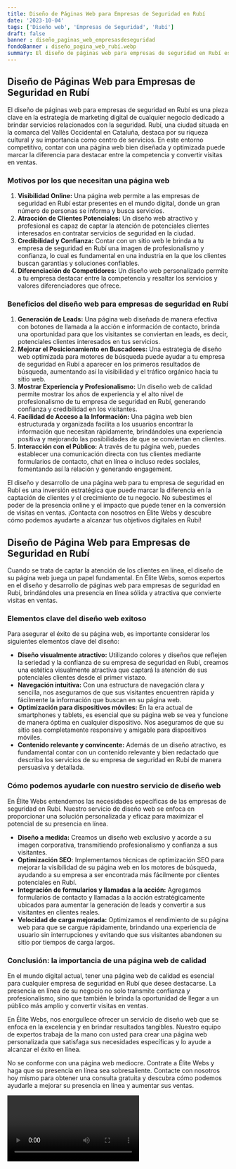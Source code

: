 ```yaml
---
title: Diseño de Páginas Web para Empresas de Seguridad en Rubí
date: '2023-10-04'
tags: ['Diseño web', 'Empresas de Seguridad', 'Rubí']
draft: false
banner : diseño_paginas_web_empresasdeseguridad
fondoBanner : diseño_pagina_web_rubí.webp
summary: El diseño de páginas web para empresas de seguridad en Rubí es una pieza clave en la estrategia de marketing digital de cualquier negocio dedicado a brindar servicios relacionados con la seguridad. Rubí, una ciudad situada en la comarca del Vallès Occidental en Cataluña, destaca por su riqueza cultural y su importancia como centro de servicios. En este entorno competitivo, contar con una página web bien diseñada y optimizada puede marcar la diferencia para destacar entre la competencia y convertir visitas en ventas.
---
```


## Diseño de Páginas Web para Empresas de Seguridad en Rubí

El diseño de páginas web para empresas de seguridad en Rubí es una pieza clave en la estrategia de marketing digital de cualquier negocio dedicado a brindar servicios relacionados con la seguridad. Rubí, una ciudad situada en la comarca del Vallès Occidental en Cataluña, destaca por su riqueza cultural y su importancia como centro de servicios. En este entorno competitivo, contar con una página web bien diseñada y optimizada puede marcar la diferencia para destacar entre la competencia y convertir visitas en ventas.

### Motivos por los que necesitan una página web

1. **Visibilidad Online:** Una página web permite a las empresas de seguridad en Rubí estar presentes en el mundo digital, donde un gran número de personas se informa y busca servicios.
2. **Atracción de Clientes Potenciales:** Un diseño web atractivo y profesional es capaz de captar la atención de potenciales clientes interesados en contratar servicios de seguridad en la ciudad.
3. **Credibilidad y Confianza:** Contar con un sitio web le brinda a tu empresa de seguridad en Rubí una imagen de profesionalismo y confianza, lo cual es fundamental en una industria en la que los clientes buscan garantías y soluciones confiables.
4. **Diferenciación de Competidores:** Un diseño web personalizado permite a tu empresa destacar entre la competencia y resaltar los servicios y valores diferenciadores que ofrece.

### Beneficios del diseño web para empresas de seguridad en Rubí

1. **Generación de Leads:** Una página web diseñada de manera efectiva con botones de llamada a la acción e información de contacto, brinda una oportunidad para que los visitantes se conviertan en leads, es decir, potenciales clientes interesados en tus servicios.
2. **Mejorar el Posicionamiento en Buscadores:** Una estrategia de diseño web optimizada para motores de búsqueda puede ayudar a tu empresa de seguridad en Rubí a aparecer en los primeros resultados de búsqueda, aumentando así la visibilidad y el tráfico orgánico hacia tu sitio web.
3. **Mostrar Experiencia y Profesionalismo:** Un diseño web de calidad permite mostrar los años de experiencia y el alto nivel de profesionalismo de tu empresa de seguridad en Rubí, generando confianza y credibilidad en los visitantes.
4. **Facilidad de Acceso a la Información:** Una página web bien estructurada y organizada facilita a los usuarios encontrar la información que necesitan rápidamente, brindándoles una experiencia positiva y mejorando las posibilidades de que se conviertan en clientes.
5. **Interacción con el Público:** A través de tu página web, puedes establecer una comunicación directa con tus clientes mediante formularios de contacto, chat en línea o incluso redes sociales, fomentando así la relación y generando engagement.

El diseño y desarrollo de una página web para tu empresa de seguridad en Rubí es una inversión estratégica que puede marcar la diferencia en la captación de clientes y el crecimiento de tu negocio. No subestimes el poder de la presencia online y el impacto que puede tener en la conversión de visitas en ventas. ¡Contacta con nosotros en Élite Webs y descubre cómo podemos ayudarte a alcanzar tus objetivos digitales en Rubí!

<GifSeo />

<Cta />

## Diseño de Página Web para Empresas de Seguridad en Rubí

Cuando se trata de captar la atención de los clientes en línea, el diseño de su página web juega un papel fundamental. En Élite Webs, somos expertos en el diseño y desarrollo de páginas web para empresas de seguridad en Rubí, brindándoles una presencia en línea sólida y atractiva que convierte visitas en ventas.

### Elementos clave del diseño web exitoso

Para asegurar el éxito de su página web, es importante considerar los siguientes elementos clave del diseño:

- **Diseño visualmente atractivo:** Utilizando colores y diseños que reflejen la seriedad y la confianza de su empresa de seguridad en Rubí, creamos una estética visualmente atractiva que captará la atención de sus potenciales clientes desde el primer vistazo.
- **Navegación intuitiva:** Con una estructura de navegación clara y sencilla, nos aseguramos de que sus visitantes encuentren rápida y fácilmente la información que buscan en su página web.
- **Optimización para dispositivos móviles:** En la era actual de smartphones y tablets, es esencial que su página web se vea y funcione de manera óptima en cualquier dispositivo. Nos aseguramos de que su sitio sea completamente responsive y amigable para dispositivos móviles.
- **Contenido relevante y convincente:** Además de un diseño atractivo, es fundamental contar con un contenido relevante y bien redactado que describa los servicios de su empresa de seguridad en Rubí de manera persuasiva y detallada.

### Cómo podemos ayudarle con nuestro servicio de diseño web

En Élite Webs entendemos las necesidades específicas de las empresas de seguridad en Rubí. Nuestro servicio de diseño web se enfoca en proporcionar una solución personalizada y eficaz para maximizar el potencial de su presencia en línea.

- **Diseño a medida:** Creamos un diseño web exclusivo y acorde a su imagen corporativa, transmitiendo profesionalismo y confianza a sus visitantes.
- **Optimización SEO**: Implementamos técnicas de optimización SEO para mejorar la visibilidad de su página web en los motores de búsqueda, ayudando a su empresa a ser encontrada más fácilmente por clientes potenciales en Rubí.
- **Integración de formularios y llamadas a la acción:** Agregamos formularios de contacto y llamadas a la acción estratégicamente ubicados para aumentar la generación de leads y convertir a sus visitantes en clientes reales.
- **Velocidad de carga mejorada:** Optimizamos el rendimiento de su página web para que se cargue rápidamente, brindando una experiencia de usuario sin interrupciones y evitando que sus visitantes abandonen su sitio por tiempos de carga largos.

### Conclusión: la importancia de una página web de calidad

En el mundo digital actual, tener una página web de calidad es esencial para cualquier empresa de seguridad en Rubí que desee destacarse. La presencia en línea de su negocio no solo transmite confianza y profesionalismo, sino que también le brinda la oportunidad de llegar a un público más amplio y convertir visitas en ventas.

En Élite Webs, nos enorgullece ofrecer un servicio de diseño web que se enfoca en la excelencia y en brindar resultados tangibles. Nuestro equipo de expertos trabaja de la mano con usted para crear una página web personalizada que satisfaga sus necesidades específicas y lo ayude a alcanzar el éxito en línea.

No se conforme con una página web mediocre. Contrate a Élite Webs y haga que su presencia en línea sea sobresaliente. Contacte con nosotros hoy mismo para obtener una consulta gratuita y descubra cómo podemos ayudarle a mejorar su presencia en línea y aumentar sus ventas.

<Video />

<CtaBot job='Empresas de Seguridad' city='Rubí'/>

<Gmaps query='Rubí+españa+maps' />